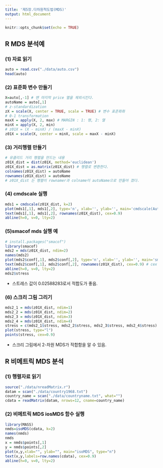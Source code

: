 ```yaml
---
title: '제5장.다차원척도법(MDS)'
output: html_document
---
```


```r
knitr::opts_chunk$set(echo = TRUE)
```

## R MDS 분석예

### (1) 자료 읽기

```r
auto = read.csv("./data/auto.csv")
head(auto)
```
### (2) 표준화 변수 만들기
```r
X=auto[,-1] # 맨 마지막 price 열을 제외시킨다.
autoName = auto[,1]
# z-standardization
zX = scale(X, center = TRUE, scale = TRUE) # 변수 표준화화
# 0-1 transformation
maxX = apply(X, 2, max) # MARGIN : 1: 행, 2: 열
minX = apply(X, 2, min)
# z01X = (X - minX) / (maxX - minX)
z01X = scale(X, center = minX, scale = maxX - minX)
```

### (3) 거리행렬 만들기
```r
# 유클리드 거리 행렬을 만드는 내용
z01X_dist = dist(z01X, method='euclidean')
z01X_dist = as.matrix(z01X_dist) # 행렬로 변환한다.
colnames(z01X_dist) = autoName
rownames(z01X_dist) = autoName
# z01X_dist 는 행렬이 rownamer과 colname이 autoName으로 만들어 졌다.
```

### (4) cmdscale 실행 
```r
mds1 = cmdscale(z01X_dist, k=2)
plot(mds1[,1], mds1[,2], type='n', xlab='', ylab='', main='cmdscale(Auto)')
text(mds1[,1], mds1[,2], rownames(z01X_dist), cex=0.9)
abline(h=0, v=0, lty=2)
```

### (5)smacof mds 실행 예
```r
# install.packages("smacof")
library(smacof)
mds2 = mds(z01X_dist, ndim=2)
names(mds2)
plot(mds2$conf[,1], mds2$conf[,2], type='n', xlab='', ylab='', main='smacof(Auto)')
text(mds2$conf[,1], mds2$conf[,2], rownames(z01X_dist), cex=0.9) # cex : character size
abline(h=0, v=0, lty=2)
mds2$stress
```

- 스트레스 값이 0.02588283로서 적합도가 좋음.

### (6) 스크리 그림 그리기
```r
mds2_1 = mds(z01X_dist, ndim=1)
mds2_2 = mds(z01X_dist, ndim=2)
mds2_3 = mds(z01X_dist, ndim=3)
mds2_4 = mds(z01X_dist, ndim=4)
stress = c(mds2_1$stress, mds2_2$stress, mds2_3$stress, mds2_4$stress)
plot(stress, type="l")
points(stress, cex=0.9)
```

- 스크리 그림에서 2-차원 MDS가 적합함을 알 수 있음.

## R 비메트릭 MDS 분석

### (1) 행렬자료 읽기
```r
source("./data/nreadMatrix.r")
datam = scan("./data/country1968.txt")
country_name = scan("./data/countryname.txt", what="")
cdata = readMatrix(datam, nrows=12, cname=country_name)
```

### (2) 비메트릭 MDS iosMDS 함수 실행
```r
library(MASS)
nmds=isoMDS(cdata, k=2)
names(nmds)
nmds
x = nmds$points[,1]
y = nmds$points[,2]
plot(x,y,xlab="", ylab="", main="isoMDS", type="n")
text(x,y,labels=row.names(cdata), cex=0.9)
abline(h=0, v=0, lty=2)
```


